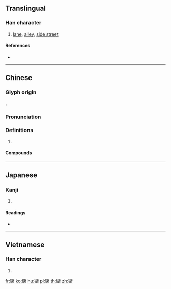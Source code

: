 {{character info/new}}
{{also|胡}}
==Translingual==

===Han character===
{{Han char|rn=144|rad=行|as=09|sn=15|four=21221|canj=HOJRN|ids=⿴行胡}}

# [[lane]], [[alley]], [[side street]]

====References====
* {{Han ref|kx=1109.280|dkj=34066|dj=1574.080|hdz=20842.010|uh=885A|ud=34906|bh=E7C1|bd=59329}}

----

==Chinese==
{{zh-forms|s=胡}}

===Glyph origin===
{{Han etym}}
{{Han compound|行|胡|c1=s|c2=p|ls=psc}}.

===Pronunciation===
{{zh-pron
|m=hú
|c=wu4
|mn=hô͘/ô͘
|cat=n
}}

===Definitions===
{{zh-hanzi}}

# {{rfdef|zh}}

====Compounds====
{{zh-der|花衚衕|血衚衕|衚衕|錦衚衕}}

----

==Japanese==

===Kanji===
{{ja-kanji|grade=|rs=行09}}

# {{defn|lang=ja|sort=行09}}

====Readings====
* {{ja-readings|on=[[こ]] (ko), [[ご]] (go)|kun=|nanori=}}

----

==Vietnamese==

===Han character===
{{vi-hantu|[[hồ]]|rs=行09}}

# {{defn|lang=vi|sort=行09}}

[[fr:衚]]
[[ko:衚]]
[[hu:衚]]
[[pl:衚]]
[[th:衚]]
[[zh:衚]]